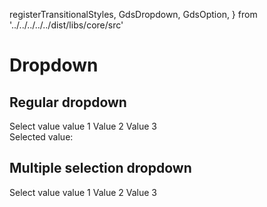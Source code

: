 
  registerTransitionalStyles,
  GdsDropdown,
  GdsOption,
} from '../../../../../dist/libs/core/src'

<Meta title="Components/Dropdown" />

# Dropdown

## Regular dropdown

<Canvas>
  <div style={{ height: '200px', dummy: registerTransitionalStyles() }}>
    <gds-dropdown
      id="dropdown"
      name="my-dropdown"
      onchange="document.getElementById('selected-value').innerText = event.target.value"
    >
      <gds-option value="">Select value</gds-option>
      <gds-option value="v1">value 1</gds-option>
      <gds-option value="v2">Value 2</gds-option>
      <gds-option value="v3">Value 3</gds-option>
    </gds-dropdown>
    <br />
    <div>
      Selected value: <span id="selected-value"></span>
    </div>
  </div>
</Canvas>

## Multiple selection dropdown

<Canvas>
  <div style={{ height: '200px' }}>
    <gds-dropdown multiple name="my-dropdown2" id="select2">
      <gds-option>Select value</gds-option>
      <gds-option value="v1">value 1</gds-option>
      <gds-option value="v2">Value 2</gds-option>
      <gds-option value="v3">Value 3</gds-option>
    </gds-dropdown>
  </div>
</Canvas>
